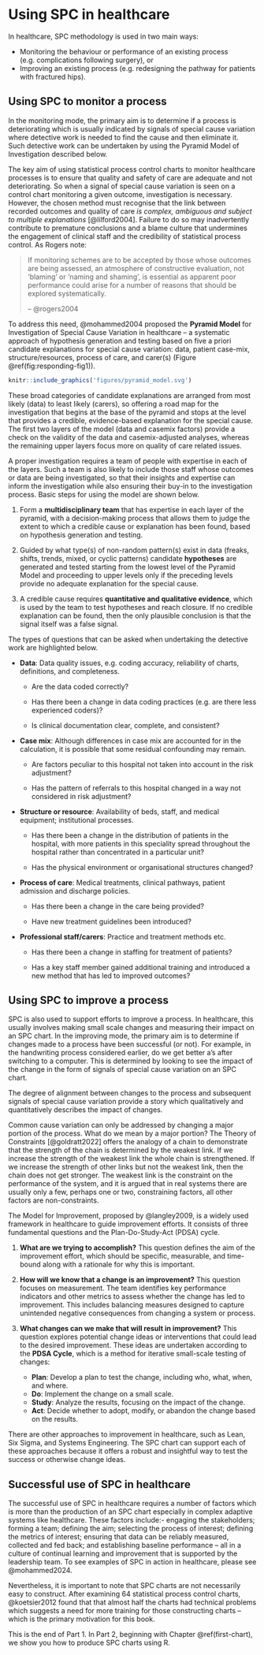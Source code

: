 # Using SPC in healthcare {#using}

In healthcare, SPC methodology is used in two main ways:

* Monitoring the behaviour or performance of an existing process (e.g. complications following surgery), or
* Improving an existing process (e.g. redesigning the pathway for patients with fractured hips).

## Using SPC to monitor a process

In the monitoring mode, the primary aim is to determine if a process is deteriorating which is usually indicated by signals of special cause variation where detective work is needed to find the cause and then eliminate it. Such detective work can be undertaken by using the Pyramid Model of Investigation  described below.

The key aim of using statistical process control charts to monitor healthcare processes is to ensure that quality and safety of care are adequate and not deteriorating. So when a signal of special cause variation is seen on a control chart monitoring a given outcome, investigation is necessary. However, the chosen method must recognise that the link between recorded outcomes and quality of care *is complex, ambiguous and subject to multiple explanations* [@lilford2004]. Failure to do so may inadvertently contribute to premature conclusions and a blame culture that undermines the engagement of clinical staff and the credibility of statistical process control. As Rogers note:

> If monitoring schemes are to be accepted by those whose outcomes are being assessed, an atmosphere of constructive evaluation, not 'blaming' or 'naming and shaming', is essential as apparent poor performance could arise for a number of reasons that should be explored systematically.
>
> -- @rogers2004

To address this need, @mohammed2004 proposed the **Pyramid Model** for Investigation of Special Cause Variation in healthcare  – a systematic approach of hypothesis generation and testing based on five a priori candidate explanations for special cause variation: data, patient case-mix, structure/resources, process of care, and carer(s) (Figure \@ref(fig:responding-fig1)).

```r
knitr::include_graphics('figures/pyramid_model.svg')
```

These broad categories of candidate explanations are arranged from most likely (data) to least likely (carers), so offering a road map for the investigation that begins at the base of the pyramid and stops at the level that provides a credible, evidence-based explanation for the special cause. The first two layers of the model (data and casemix factors) provide a check on the validity of the data and casemix-adjusted analyses, whereas the remaining upper layers focus more on quality of care related issues.

A proper investigation requires a team of people with expertise in each of the layers. Such a team is also likely to include those staff whose outcomes or data are being investigated, so that their insights and expertise can inform the investigation while also ensuring their buy-in to the investigation process. Basic steps for using the model are shown below.

1. Form a **multidisciplinary team** that has expertise in each layer of the pyramid, with a decision-making process that allows them to judge the extent to which a credible cause or explanation has been found, based on hypothesis generation and testing.

1. Guided by what type(s) of non-random pattern(s) exist in data (freaks, shifts, trends, mixed, or cyclic patterns) candidate **hypotheses** are generated and tested starting from the lowest level of the Pyramid Model and proceeding to upper levels only if the preceding levels provide no adequate explanation for the special cause.

1. A credible cause requires **quantitative and qualitative evidence**, which is used by the team to test hypotheses and reach closure. If no credible explanation can be found, then the only plausible conclusion is that the signal itself was a false signal.

The types of questions that can be asked when undertaking the detective work are highlighted below.

* **Data**: Data quality issues, e.g. coding accuracy, reliability of charts, definitions, and completeness.

    * Are the data coded correctly?

    * Has there been a change in data coding practices (e.g. are there less experienced coders)?

    * Is clinical documentation clear, complete, and  consistent?

* **Case mix**: Although differences in case mix are accounted for in the calculation, it is possible that some residual confounding may remain.

    * Are factors peculiar to this hospital not taken into account in the risk adjustment?

    * Has the pattern of referrals to this hospital changed in a way not considered in risk adjustment?

* **Structure or resource**: Availability of beds, staff, and medical equipment; institutional processes.

    * Has there been a change in the distribution of patients in the hospital, with more patients in this speciality spread throughout the hospital rather than concentrated in a particular unit?
    
    * Has the physical environment or organisational structures changed?

* **Process of care**: Medical treatments, clinical pathways, patient admission and discharge policies.
   
    * Has there been a change in the care being provided?
  
    * Have new treatment guidelines been introduced?

* **Professional staff/carers**: Practice and treatment methods etc.

    * Has there been a change in staffing for treatment of patients?
  
    * Has a key staff member gained additional training and introduced a new method that has led to improved outcomes?

## Using SPC to improve a process

SPC is also used to support efforts to improve a process. In healthcare, this usually involves making small scale changes and measuring their impact on an SPC chart. In the improving mode, the primary aim is to determine if changes made to a process have been successful (or not). For example, in the handwriting process considered earlier, do we get better a's after switching to a computer. This is determined by looking to see the impact of the change in the form of signals of special cause variation on an SPC chart. 

The degree of alignment between changes to the process and subsequent signals of special cause variation provide a story which qualitatively and quantitatively describes the impact of changes.

Common cause variation can only be addressed by changing a major portion of the process. What do we mean by a major portion? The Theory of Constraints [@goldratt2022] offers the analogy of a chain to demonstrate that the strength of the chain is determined by the weakest link. If we increase the strength of the weakest link the whole chain is strengthened. If we increase the strength of other links but not the weakest link, then the chain does not get stronger. The weakest link is the constraint on the performance of the system, and it is argued that in real systems there are usually only a few, perhaps one or two, constraining factors, all other factors are non-constraints.

The Model for Improvement, proposed by @langley2009, is a widely used framework in healthcare to guide improvement efforts. It consists of three fundamental questions and the Plan-Do-Study-Act (PDSA) cycle.

1. **What are we trying to accomplish?**
This question defines the aim of the improvement effort, which should be specific, measurable, and time-bound along with a rationale for why this is important.

1. **How will we know that a change is an improvement?**
This question focuses on measurement. The team identifies key performance indicators and other metrics to assess whether the change has led to improvement. This includes balancing measures designed to capture unintended negative consequences from changing a system or process. 

1. **What changes can we make that will result in improvement?**
This question explores potential change ideas or interventions that could lead to the desired improvement. These ideas are undertaken according to the **PDSA Cycle**, which is a method for iterative small-scale testing of changes:

    - **Plan**: Develop a plan to test the change, including who, what, when, and where.
    - **Do**: Implement the change on a small scale.
    - **Study**: Analyze the results, focusing on the impact of the change.
    - **Act**: Decide whether to adopt, modify, or abandon the change based on the results.

There are other approaches to improvement in healthcare, such as Lean, Six Sigma, and Systems Engineering. The SPC chart can support each of these approaches because it offers a robust and insightful way to test the success or otherwise change ideas.

## Successful use of SPC in healthcare

The successful use of SPC in healthcare requires a number of factors which is more than the production of an SPC chart especially in complex adaptive systems like healthcare. These factors include:- engaging the stakeholders; forming a team; defining the aim; selecting the process of interest; defining the metrics of interest; ensuring that data can be reliably measured, collected and fed back; and establishing baseline performance -- all in a culture of continual learning and improvement that is supported by the leadership team. To see examples of SPC in action in healthcare, please see @mohammed2024.

Nevertheless, it is important to note that SPC charts are not necessarily easy to construct. After examining 64 statistical process control charts, @koetsier2012 found that that almost half the charts had technical problems which suggests a need for more training for those constructing charts -- which is the primary motivation for this book. 

This is the end of Part 1. In Part 2, beginning with Chapter \@ref(first-chart), we show you how to produce SPC charts using R.
